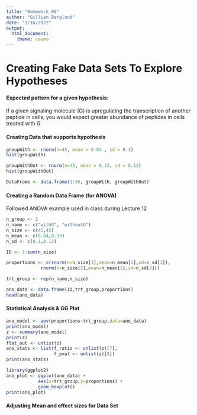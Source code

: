 ```yaml
---
title: "Homework_08"
author: "Gillian Berglund"
date: "3/16/2022"
output: 
  html_document: 
    theme: cosmo
---
```

# Creating Fake Data Sets To Explore Hypotheses


#### Expected pattern for a given hypothesis: 
If a given signaling molecule (G) is upregulating the transcription of another peptide in cells, you would expect greater abundance of peptides in cells treated with G

#### Creating Data that supports hypothesis 
```r
groupWith <- rnorm(n=45, mean = 0.84 , sd = 0.1)
hist(groupWith)

groupWithOut <- rnorm(n=45, mean = 0.33, sd = 0.12)
hist(groupWithOut)

DataFrame <- data.frame(1:45, groupWith, groupWithOut)
```

#### Creating a Random Data Frame (for ANOVA)

Followed ANOVA example used in class during Lecture 12

```r
n_group <- 2
n_name <- c("withG", "withoutG")
n_size <- c(45,45)
n_mean <- c(0.84,0.33)
n_sd <- c(0.1,0.12)

ID <- 1:sum(n_size)

proportions <- c(rnorm(n=n_size[1],mean=n_mean[1],sd=n_sd[1]),
             rnorm(n=n_size[2],mean=n_mean[2],sd=n_sd[2]))

trt_group <- rep(n_name,n_size)

ano_data <- data.frame(ID,trt_group,proportions)
head(ano_data)

```

#### Statistical Analysis & GG Plot

```r
ano_model <- aov(proportions~trt_group,data=ano_data)
print(ano_model)
z <- summary(ano_model)
print(z)
flat_out <- unlist(z)
ano_stats <- list(f_ratio <- unlist(z)[7],
                  f_pval <- unlist(z)[9])
print(ano_stats)

library(ggplot2)
ano_plot <- ggplot(ano_data) +
            aes(x=trt_group,y=proportions) +
            geom_boxplot()
print(ano_plot)
```

#### Adjusting Mean and effect sizes for Data Set
